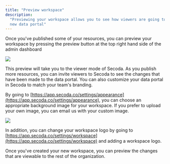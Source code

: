 ```yaml
---
title: "Preview workspace"
description:
  "Previewing your workspace allows you to see how viewers are going to see your
  new data portal"
---
```


Once you've published some of your resources, you can preview your workspace by
pressing the preview button at the top right hand side of the admin dashboard

![](/images/getting-started/spaces%2FqxbfBjqa19PllrcxgKxO%2Fuploads%2FhysUisd2ivzCQ5xhS3ko%2FGroup%2074.png)

This preview will take you to the viewer mode of Secoda. As you publish more
resources, you can invite viewers to Secoda to see the changes that have been
made to the data portal. You can also customize your data portal in Secoda to
match your team's branding.

By going to
[https://app.secoda.co/settings/appearance](https://app.secoda.co/settings/appearance),
you can choose an appropriate background image for your workspace. If you prefer
to upload your own image, you can email us with your custom image.

![](/images/getting-started/spaces%2FqxbfBjqa19PllrcxgKxO%2Fuploads%2Fu3a7HrbmOOKMGjRIXq3m%2FScreen%20Shot%202022-08-12%20at%2011.59.23%20AM.png)

In addition, you can change your workspace logo by going to
[https://app.secoda.co/settings/workspace](https://app.secoda.co/settings/workspace)
and adding a workspace logo.

Once you've created your new workspace, you can preview the changes that are
viewable to the rest of the organization.
